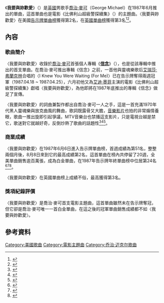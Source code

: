 {{Infobox single 
 | Name           = 我要與妳歡愛<br />I Want Your Sex
 | Cover          = 
 | Artist         = [[喬治·麥可|喬治·麥可]]
 | from Album     = [[信念_(喬治麥可專輯)|信念]] & 比佛利山超級警探續集電影原聲帶
 | B-side         = "I Want Your Sex"<br>(Rhythm 2: Brass In Love)
 | Released       = 1987年6月1日
 | Format         = 7", 12", CD
 | Recorded       = 1987年
 | Genre          = [[流行舞曲|流行舞曲]], [[放克|放克]]
 | Length         = 4:44 (Part 1)<br/>4:38 (Part 2)<br/>3:48 (Part 3)<br/>13:10 (Monogamy Mix)
 | Label          = [[哥伦比亚唱片|哥倫比亞唱片公司]] - <small>LUST 1</small>
 | Writer         = 喬治·麥可
 | Producer       = 喬治·麥可
 | Last single    = "[[I_Knew_You_Were_Waiting_(For_Me)|I Knew You Were Waiting (For Me)]]"<br />(1987)
 | This single    = "'''I Want Your Sex'''"<br />(1987)
 | Next single    = "[[Hard_Day|Hard Day]]"<br />(1987)
}}
《'''我要與妳歡愛'''》（{{lang-en|'''I Want Your Sex'''}}）是[[英國|英國]]男歌手[[喬治·麥可|喬治·麥可]]（George Michael）在1987年6月推出的單曲，這首單曲也是電影《比佛利山超級警探續集》（{{lang-en|Beverly Hills Cop II}}）的主題曲。〈我要與妳歡愛〉在美國[[Billboard_Hot_100|告示牌單曲榜]]獲得第2名，在[[英國單曲排行榜|英國單曲榜]]獲得第3名<ref>{{Cite web |url=http://www.billboard.com/artist/302747/george-michael/chart?f=379 |title=美國告示牌官網喬治·麥可成績 |access-date=2016-07-23 |archive-date=2016-09-21 |archive-url=https://web.archive.org/web/20160921041209/http://www.billboard.com/artist/302747/george-michael/chart?f=379 |dead-url=no }}</ref><ref>{{Cite web |url=http://www.officialcharts.com/artist/3/george-michael/ |title=英國排行榜官網喬治·麥可成績 |access-date=2016-07-23 |archive-date=2016-08-03 |archive-url=https://web.archive.org/web/20160803081146/http://www.officialcharts.com/artist/3/george-michael/ |dead-url=no }}</ref>。

==內容==
===歌曲簡介===
〈我要與妳歡愛〉收錄於[[喬治·麥可|喬治·麥可]]首張個人專輯《'''[[信念_(喬治麥可專輯)|信念]]'''》（{{lang-en|'''Faith'''}}），也是從該專輯中推出的首支單曲。在喬治·麥可推出專輯《信念》之前，一首他與靈魂樂歌后[[艾瑞莎·弗蘭克林|艾瑞莎·弗蘭克林]]合唱的〈I Knew You Were Waiting (For Me)〉已在告示牌奪得兩週冠軍（1987.04.18 ~ 1987.04.25），六月初他又為[[艾迪·墨菲|艾迪·墨菲]]主演的電影《比佛利山超級警探續集》獻唱〈我要與妳歡愛〉，為他即將在1987年底推出的專輯《信念》做足了宣傳。

〈我要與妳歡愛〉的詞曲兼製作都出自喬治·麥可一人之手，這是一首充滿1970年代黑人靈魂樂與放克曲風的舞曲，歌詞既露骨又大膽，[[音樂影片|音樂影片]]也拍的非常煽情養眼，歌曲一推出旋即引起爭議，MTV音樂台也禁播這支影片，只是電視台越是禁它，歌迷對它就越好奇，反倒炒熱了歌曲的話題性<ref>{{Cite web |url=http://www.billboard.com/artist/302747/george-michael/biography |title=美國告示牌喬治·麥可資料 |access-date=2016-07-23 |archive-date=2016-04-15 |archive-url=https://web.archive.org/web/20160415150513/http://www.billboard.com/artist/302747/george-michael/biography |dead-url=no }}</ref><ref>{{Cite web |url=https://www.sonymusic.com.tw/main/album/%E4%BF%A1%E5%BF%B5-%E8%B1%AA%E8%8F%AF%E9%99%90%E9%87%8F%E7%89%88-2cddvd-%E5%96%AC%E6%B2%BB%E9%BA%A5%E5%8F%AF-george-michael-88697753202 |title=台灣索尼音樂喬治·麥可專輯資料 |access-date=2016-07-23 |archive-date=2016-07-01 |archive-url=https://archive.is/20160701141208/https://www.sonymusic.com.tw/main/album/%E4%BF%A1%E5%BF%B5-%E8%B1%AA%E8%8F%AF%E9%99%90%E9%87%8F%E7%89%88-2cddvd-%E5%96%AC%E6%B2%BB%E9%BA%A5%E5%8F%AF-george-michael-88697753202 |dead-url=no }}</ref><ref>{{Cite web |url=http://www.rollingstone.com/music/albumreviews/faith-special-edition-20110201 |title=美國滾石雜誌信念專輯報導 |access-date=2016-07-23 |archive-date=2016-08-18 |archive-url=https://web.archive.org/web/20160818054723/http://www.rollingstone.com/music/albumreviews/faith-special-edition-20110201 |dead-url=no }}</ref>。

===商業成績===
〈我要與妳歡愛〉在1987年6月6日進入告示牌單曲榜，首週成績為第51名，整整兩個月後，8月8日來到它的最高成績第2名，這首單曲在榜內共停留了20週，全美單曲銷售逾百萬張，成為白金單曲，在1987年告示牌年終單曲榜中位居第24名<ref>{{Cite web |url=http://www.billboard.com/charts/hot-100/1987-06-06 |title=1987-06-06告示牌單曲榜 |access-date=2016-07-23 |archive-date=2019-12-01 |archive-url=https://web.archive.org/web/20191201011344/https://www.billboard.com/charts/hot-100/1987-06-06 |dead-url=no }}</ref><ref>{{Cite web |url=http://www.billboard.com/charts/hot-100/1987-08-08 |title=1987-08-08告示牌單曲榜 |access-date=2016-07-23 |archive-date=2020-10-21 |archive-url=https://web.archive.org/web/20201021130806/https://www.billboard.com/charts/hot-100/1987-08-08 |dead-url=no }}</ref><ref>{{Cite web |url=https://www.riaa.com/gold-platinum/?tab_active=default-award&se=George+Michael+#search_section |title=美國RIAA喬治·麥可銷售數字 |access-date=2016-07-23 |archive-date=2020-09-17 |archive-url=https://web.archive.org/web/20200917145006/https://www.riaa.com/gold-platinum/?tab_active=default-award&se=George+Michael+#search_section |dead-url=no }}</ref>。

〈我要與妳歡愛〉在英國單曲榜上成績不俗，最高獲得第3名。
===獎項紀錄評價===
〈我要與妳歡愛〉是喬治·麥可首支電影主題曲，這首單曲雖然未在告示牌奪冠，但它卻是喬治·麥可唯一一首白金單曲，在這之後的冠軍單曲銷售成績都不如〈我要與妳歡愛〉。

==參考資料==
{{reflist|3}}
[[Category:美國歌曲|Category:美國歌曲]]
[[Category:電影主題曲|Category:電影主題曲]]
[[Category:乔治·迈克尔歌曲|Category:乔治·迈克尔歌曲]]